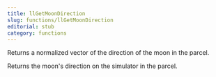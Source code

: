 ```yaml
---
title: llGetMoonDirection
slug: functions/llGetMoonDirection
editorial: stub
category: functions
---
```


<LSLFunction
	name="llGetMoonDirection"
	returnType="vector"
/>

Returns a normalized vector of the direction of the moon in the parcel.

Returns the moon's direction on the simulator in the parcel.
